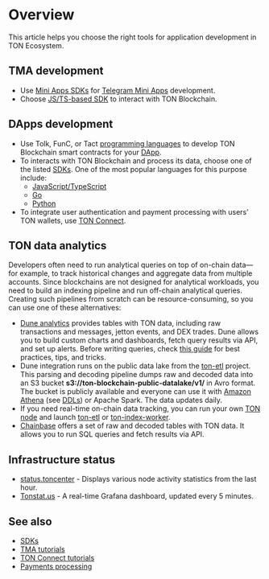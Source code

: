 
# Overview

This article helps you choose the right tools for application development in TON Ecosystem.

## TMA development

- Use [Mini Apps SDKs](/v3/guidelines/dapps/tma/overview#mini-apps-sdks) for [Telegram Mini Apps](/v3/guidelines/dapps/tma/overview) development.
- Choose [JS/TS-based SDK](/v3/guidelines/dapps/apis-sdks/sdk#typescript--javascript) to interact with TON Blockchain.

## DApps development

- Use Tolk, FunC, or Tact [programming languages](/v3/documentation/smart-contracts/overview#programming-languages) to develop TON Blockchain smart contracts for your [DApp](/v3/guidelines/dapps/overview).
- To interacts with TON Blockchain and process its data, choose one of the listed [SDKs](/v3/guidelines/dapps/apis-sdks/sdk). One of the most popular languages for this purpose include:
  - [JavaScript/TypeScript](/v3/guidelines/dapps/apis-sdks/sdk#typescript--javascript)
  - [Go](/v3/guidelines/dapps/apis-sdks/sdk#go)
  - [Python](/v3/guidelines/dapps/apis-sdks/sdk#python)
- To integrate user authentication and payment processing with users’ TON wallets, use [TON Connect](/v3/guidelines/ton-connect/overview).

## TON data analytics

Developers often need to run analytical queries on top of on-chain data—for example, to track historical changes and aggregate data from multiple accounts.
Since blockchains are not designed for analytical workloads, you need to build an indexing pipeline and run off-chain analytical queries. Creating such pipelines
from scratch can be resource-consuming, so you can use one of these alternatives:

- [Dune analytics](https://dune.com/queries?category=canonical&namespace=ton) provides tables with TON data, including raw transactions and messages, jetton events, and DEX trades. Dune allows you to build custom charts and dashboards, fetch query results via API, and set up alerts. Before writing queries, check [this guide](https://dune.com/ton_foundation/ton-quick-start) for best practices, tips, and tricks.
- Dune integration runs on the public data lake from the [ton-etl](https://github.com/re-doubt/ton-etl/blob/main/datalake/README.md) project. This parsing and decoding pipeline dumps raw and decoded data into an S3 bucket **s3://ton-blockchain-public-datalake/v1/** in Avro format. The bucket is publicly available and everyone can use it with [Amazon Athena](https://aws.amazon.com/athena/) (see [DDLs](https://github.com/re-doubt/ton-etl/blob/main/datalake/athena_ddl.sql)) or Apache Spark. The data updates daily.
- If you need real-time on-chain data tracking, you can run your own [TON node](/v3/documentation/infra/nodes/node-types) and launch [ton-etl](https://github.com/re-doubt/ton-etl/blob/main/README.md) or [ton-index-worker](https://github.com/toncenter/ton-index-worker).
- [Chainbase](https://docs.chainbase.com/catalog/Ton/Overview) offers a set of raw and decoded tables with TON data. It allows you to run SQL queries and fetch results via API.

## Infrastructure status

- [status.toncenter](https://status.toncenter.com/) - Displays various node activity statistics from the last hour.
- [Tonstat.us](https://tonstat.us/) - A real-time Grafana dashboard, updated every 5 minutes.

## See also

- [SDKs](/v3/guidelines/dapps/apis-sdks/sdk)
- [TMA tutorials](/v3/guidelines/dapps/tma/tutorials/step-by-step-guide)
- [TON Connect tutorials](/v3/guidelines/ton-connect/how-ton-connect-works)
- [Payments processing](/v3/guidelines/dapps/asset-processing/payments-processing)

<Feedback />
